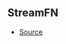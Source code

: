 ## StreamFN



- [Source](https://github.com/Androz2091/discord-player/blob/1a12f69/packages/extractor/src/extractors/common/helper.ts#L42)